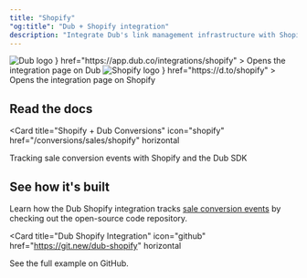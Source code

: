 ```yaml
---
title: "Shopify"
"og:title": "Dub + Shopify integration"
description: "Integrate Dub's link management infrastructure with Shopify."
---
```


<CardGroup cols={2}>
  <Card
    title="View on Dub"
    icon={
      <div className="h-8 w-8">
        <img
          src="https://assets.dub.co/logo.png"
          alt="Dub logo"
          className="h-full w-full"
        />
      </div>
    }
    href="https://app.dub.co/integrations/shopify"
  >
    Opens the integration page on Dub
  </Card>
  <Card
    title="View on Shopify"
    icon={
      <div className="h-8 w-8">
        <img
          src="https://dubassets.com/integrations/int_iWOtrZgmcyU6XDwKr4AYYqLN_jUmF77W"
          alt="Shopify logo"
          className="h-full w-full rounded-full"
        />
      </div>
    }
    href="https://d.to/shopify"
  >
    Opens the integration page on Shopify
  </Card>
</CardGroup>

## Read the docs

<Card
  title="Shopify + Dub Conversions"
  icon="shopify"
  href="/conversions/sales/shopify"
  horizontal
>
  Tracking sale conversion events with Shopify and the Dub SDK
</Card>

## See how it's built

Learn how the Dub Shopify integration tracks [sale conversion events](/conversions/sales/introduction) by checking out the open-source code repository.

<Card
  title="Dub Shopify Integration"
  icon="github"
  href="https://git.new/dub-shopify"
  horizontal
>
  See the full example on GitHub.
</Card>
